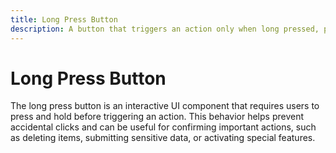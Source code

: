 ```yaml
---
title: Long Press Button
description: A button that triggers an action only when long pressed, preventing accidental clicks.
---
```


# Long Press Button

The long press button is an interactive UI component that requires users to press and hold before triggering an action. This behavior helps prevent accidental clicks and can be useful for confirming important actions, such as deleting items, submitting sensitive data, or activating special features.

<Container>
  <LongPressButton />
</Container>

<ViewTheCode component="LongPressButton" />

